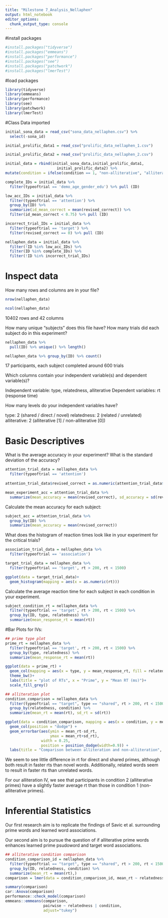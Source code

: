 ```yaml
---
title: "Milestone 7_Analysis_Nellaphen"
output: html_notebook
editor_options: 
  chunk_output_type: console
---
```


#install packages
```r
#install.packages("tidyverse")
#install.packages("emmeans")
#install.packages("performance")
#install.packages("see")
#install.packages("patchwork")
#install.packages("lmerTest")
```

#load packages
```r
library(tidyverse)
library(emmeans)
library(performance)
library(see)
library(patchwork)
library(lmerTest)
```

#Class Data imported

```r
initial_sona_data = read_csv("sona_data_nellaphen.csv") %>% 
  select(-sona_id)

initial_prolific_data1 = read_csv("prolific_data_nellaphen_1.csv")

initial_prolific_data2 = read_csv("prolific_data_nellaphen_2.csv")

initial_data = rbind(initial_sona_data,initial_prolific_data1,
                       initial_prolific_data2) %>%
mutate(condition = ifelse(condition == 1, "non-alliterative", "alliterative"), rt = as.numeric(rt), condition = as.character(condition), revised_correct = as.numeric(correct))
```

```r
complete_IDs = initial_data %>%
  filter(typeoftrial == 'demo_age_gender_edu') %>% pull (ID)

low_acc_IDs = initial_data %>%
  filter(typeoftrial == 'attention') %>%
  group_by(ID) %>%
  summarize(id_mean_correct = mean(revised_correct)) %>%
  filter(id_mean_correct < 0.75) %>% pull (ID)

incorrect_trial_IDs = initial_data %>%
  filter(typeoftrial == 'target') %>%
  filter(revised_correct == 0) %>% pull (ID)

nellaphen_data = initial_data %>%
  filter(!ID %in% low_acc_IDs) %>%
  filter(ID %in% complete_IDs) %>%
  filter(!ID %in% incorrect_trial_IDs)

```


# Inspect data

How many rows and columns are in your file?
```r

nrow(nellaphen_data)

ncol(nellaphen_data)

```
10402 rows and 42 columns

How many unique “subjects” does this file have? How many trials did each subject do in this experiment?

```r
nellaphen_data %>%
  pull(ID) %>% unique() %>% length()

nellaphen_data %>% group_by(ID) %>% count()
```
17 participants, each subject completed around 600 trials

Which columns contain your independent variable(s) and dependent variable(s)?

Independent variable: type, relatedness, alliterative 
Dependent variables: rt (response time)

How many levels do your independent variables have?

type: 2 (shared / direct / novel)
relatedness: 2 (related / unrelated) 
alliterative: 2 (alliterative [1] / non-alliterative [0])


# Basic Descriptives

What is the average accuracy in your experiment? What is the standard deviation of the accuracy?
```r

attention_trial_data = nellaphen_data %>%
  filter(typeoftrial == 'attention')
  
attention_trial_data$revised_correct = as.numeric(attention_trial_data$revised_correct)

mean_experiment_acc = attention_trial_data %>%
  summarize(mean_accuracy = mean(revised_correct), sd_accuracy = sd(revised_correct))

```

Calculate the mean accuracy for each subject:

```r
subject_acc = attention_trial_data %>%
  group_by(ID) %>%
  summarize(mean_accuracy = mean(revised_correct))
```


What does the histogram of reaction times look like in your experiment for the critical trials?
```r

association_trial_data = nellaphen_data %>%
  filter(typeoftrial == 'association')

target_trial_data = nellaphen_data %>%
  filter(typeoftrial == 'target', rt > 200, rt < 1500)

ggplot(data = target_trial_data)+
  geom_histogram(mapping = aes(x = as.numeric(rt)))

```

Calculate the average reaction time for each subject in each condition in your experiment.
```r

subject_condition_rt = nellaphen_data %>%
  filter(typeoftrial == 'target', rt > 200, rt < 1500) %>%
  group_by(ID, type, relatedness) %>%
  summarize(mean_response_rt = mean(rt))

```

#Bar Plots for IVs:

```r
## prime type plot
prime_rt = nellaphen_data %>%
  filter(typeoftrial == 'target', rt > 200, rt < 1500) %>%
  group_by(type, relatedness) %>%
  summarize(mean_response_rt = mean(rt))

ggplot(data = prime_rt) +
  geom_col(mapping = aes(x = type, y = mean_response_rt, fill = relatedness), position = "dodge") +
  theme_bw()+
  labs(title = "plot of RTs", x = "Prime", y = "Mean RT (ms)")+
  scale_fill_grey()

## alliteration plot
condition_comparison = nellaphen_data %>%
  filter(typeoftrial == "target", type == "shared", rt > 200, rt < 1500) %>%
  group_by(relatedness, condition) %>%
  summarize(mean_rt = mean(rt), sd_rt = sd(rt))

ggplot(data = condition_comparison, mapping = aes(x = condition, y = mean_rt, fill = relatedness))+
  geom_col(position = "dodge") +
  geom_errorbar(aes(ymin = mean_rt-sd_rt,
                    ymax = mean_rt+sd_rt),
                width = 0.25,
                position = position_dodge(width=0.9)) +
  labs(title = "Comparison between alliteration and non-alliteration", x = "Condition", y = "Mean RT (ms)")
```

We seem to see little difference in rt for direct and shared primes, although both result in faster rts than novel words. Additionally, related words seem to result in faster rts than unrelated words.

For our alliteration IV, we see that participants in condition 2 (alliterative primes) have a slightly faster average rt than those in condition 1 (non-alliterative primes).

# Inferential Statistics

Our first research aim is to replicate the findings of Savic et al. surrounding prime words and learned word associations.

Our second aim is to pursue the question of if alliterative prime words enhances learned prime psudoword and target word associations.

```r
## alliterative condition comparison
condition_comparison_id = nellaphen_data %>%
  filter(typeoftrial == "target", type == "shared", rt > 200, rt < 1500) %>%
  group_by(ID, relatedness, condition) %>%
  summarize(mean_rt = mean(rt),)
comparison = lmer(data = condition_comparison_id, mean_rt ~ relatedness * condition + (1|ID))

summary(comparison)
car::Anova(comparison)
performance::check_model(comparison)
emmeans::emmeans(comparison,
                 pairwise ~ relatedness | condition,
                 adjust="tukey")
```



